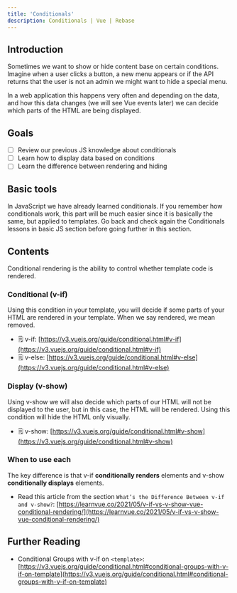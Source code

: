 ```yaml
---
title: 'Conditionals'
description: Conditionals | Vue | Rebase
---
```


## Introduction

Sometimes we want to show or hide content base on certain conditions. Imagine when a user clicks a button, a new menu appears or if the API returns that the user is not an admin we might want to hide a special menu.

In a web application this happens very often and depending on the data, and how this data changes (we will see Vue events later) we can decide which parts of the HTML are being displayed.

## Goals

- [ ]  Review our previous JS knowledge about conditionals
- [ ]  Learn how to display data based on conditions
- [ ]  Learn the difference between rendering and hiding

## Basic tools

In JavaScript we have already learned conditionals. If you remember how conditionals work, this part will be much easier since it is basically the same, but applied to templates. Go back and check again the Conditionals lessons in basic JS section before going further in this section.

## Contents

Conditional rendering is the ability to control whether template code is rendered. 

### Conditional (v-if)

Using this condition in your template, you will decide if some parts of your HTML are rendered in your template. When we say rendered, we mean removed.

- 🗒️ v-if: [https://v3.vuejs.org/guide/conditional.html#v-if](https://v3.vuejs.org/guide/conditional.html#v-if)
- 🗒️ v-else: [https://v3.vuejs.org/guide/conditional.html#v-else](https://v3.vuejs.org/guide/conditional.html#v-else)

### Display (v-show)

Using v-show we will also decide which parts of our HTML will not be displayed to the user, but in this case, the HTML will be rendered. Using this condition will hide the HTML only visually.

- 🗒️ v-show: [https://v3.vuejs.org/guide/conditional.html#v-show](https://v3.vuejs.org/guide/conditional.html#v-show)

### When to use each

The key difference is that v-if **conditionally renders** elements and v-show **conditionally displays** elements.

- Read this article from the section `What’s the Difference Between v-if and v-show?`: [https://learnvue.co/2021/05/v-if-vs-v-show-vue-conditional-rendering/](https://learnvue.co/2021/05/v-if-vs-v-show-vue-conditional-rendering/)

## Further Reading

- Conditional Groups with v-if on `<template>`: [https://v3.vuejs.org/guide/conditional.html#conditional-groups-with-v-if-on-template](https://v3.vuejs.org/guide/conditional.html#conditional-groups-with-v-if-on-template)